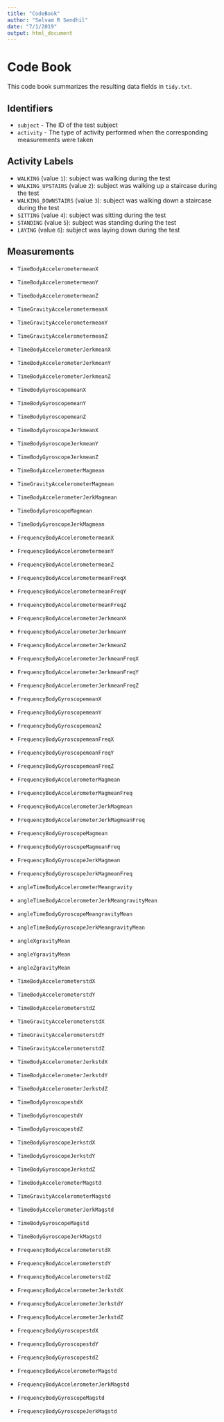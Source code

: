 ```yaml
---
title: "CodeBook"
author: "Selvam R Sendhil"
date: "7/1/2019"
output: html_document
---
```


# Code Book

This code book summarizes the resulting data fields in `tidy.txt`.

## Identifiers

* `subject` - The ID of the test subject
* `activity` - The type of activity performed when the corresponding measurements were taken

## Activity Labels

* `WALKING` (value `1`): subject was walking during the test
* `WALKING_UPSTAIRS` (value `2`): subject was walking up a staircase during the test
* `WALKING_DOWNSTAIRS` (value `3`): subject was walking down a staircase during the test
* `SITTING` (value `4`): subject was sitting during the test
* `STANDING` (value `5`): subject was standing during the test
* `LAYING` (value `6`): subject was laying down during the test

## Measurements

* `TimeBodyAccelerometermeanX`                  
* `TimeBodyAccelerometermeanY`                   
* `TimeBodyAccelerometermeanZ`

* `TimeGravityAccelerometermeanX`               
* `TimeGravityAccelerometermeanY`                
* `TimeGravityAccelerometermeanZ`  

* `TimeBodyAccelerometerJerkmeanX`                
* `TimeBodyAccelerometerJerkmeanY`               
* `TimeBodyAccelerometerJerkmeanZ`

* `TimeBodyGyroscopemeanX`                       
* `TimeBodyGyroscopemeanY`                        
* `TimeBodyGyroscopemeanZ`    
                   
* `TimeBodyGyroscopeJerkmeanX`                    
* `TimeBodyGyroscopeJerkmeanY`                  
* `TimeBodyGyroscopeJerkmeanZ`    

* `TimeBodyAccelerometerMagmean`                 
* `TimeGravityAccelerometerMagmean`              
* `TimeBodyAccelerometerJerkMagmean` 
            
* `TimeBodyGyroscopeMagmean`                    
* `TimeBodyGyroscopeJerkMagmean`
                
* `FrequencyBodyAccelerometermeanX`               
* `FrequencyBodyAccelerometermeanY`              
* `FrequencyBodyAccelerometermeanZ`   

* `FrequencyBodyAccelerometermeanFreqX`          
* `FrequencyBodyAccelerometermeanFreqY`           
* `FrequencyBodyAccelerometermeanFreqZ`   
       
* `FrequencyBodyAccelerometerJerkmeanX`          
* `FrequencyBodyAccelerometerJerkmeanY`          
* `FrequencyBodyAccelerometerJerkmeanZ`  

* `FrequencyBodyAccelerometerJerkmeanFreqX`      
* `FrequencyBodyAccelerometerJerkmeanFreqY`       
* `FrequencyBodyAccelerometerJerkmeanFreqZ`
      
* `FrequencyBodyGyroscopemeanX`                   
* `FrequencyBodyGyroscopemeanY`                  
* `FrequencyBodyGyroscopemeanZ` 

* `FrequencyBodyGyroscopemeanFreqX`             
* `FrequencyBodyGyroscopemeanFreqY`               
* `FrequencyBodyGyroscopemeanFreqZ`   
           
* `FrequencyBodyAccelerometerMagmean`             
* `FrequencyBodyAccelerometerMagmeanFreq`      

* `FrequencyBodyAccelerometerJerkMagmean`        
* `FrequencyBodyAccelerometerJerkMagmeanFreq`    

* `FrequencyBodyGyroscopeMagmean`                 
* `FrequencyBodyGyroscopeMagmeanFreq` 

* `FrequencyBodyGyroscopeJerkMagmean`            
* `FrequencyBodyGyroscopeJerkMagmeanFreq`        

* `angleTimeBodyAccelerometerMeangravity`         
* `angleTimeBodyAccelerometerJerkMeangravityMean`

* `angleTimeBodyGyroscopeMeangravityMean`        
* `angleTimeBodyGyroscopeJerkMeangravityMean`   

* `angleXgravityMean`                             
* `angleYgravityMean`                            
* `angleZgravityMean`  

* `TimeBodyAccelerometerstdX`                    
* `TimeBodyAccelerometerstdY`                    
* `TimeBodyAccelerometerstdZ`                    

* `TimeGravityAccelerometerstdX`                  
* `TimeGravityAccelerometerstdY`                 
* `TimeGravityAccelerometerstdZ`                  

* `TimeBodyAccelerometerJerkstdX`                
* `TimeBodyAccelerometerJerkstdY`                 
* `TimeBodyAccelerometerJerkstdZ`                

* `TimeBodyGyroscopestdX`                         
* `TimeBodyGyroscopestdY`                        
* `TimeBodyGyroscopestdZ`                         

* `TimeBodyGyroscopeJerkstdX`                    
* `TimeBodyGyroscopeJerkstdY`                     
* `TimeBodyGyroscopeJerkstdZ`                    

* `TimeBodyAccelerometerMagstd`                   
* `TimeGravityAccelerometerMagstd`               
* `TimeBodyAccelerometerJerkMagstd`               

* `TimeBodyGyroscopeMagstd`                      
* `TimeBodyGyroscopeJerkMagstd`                   

* `FrequencyBodyAccelerometerstdX`               
* `FrequencyBodyAccelerometerstdY`                
* `FrequencyBodyAccelerometerstdZ`               

* `FrequencyBodyAccelerometerJerkstdX`            
* `FrequencyBodyAccelerometerJerkstdY`           
* `FrequencyBodyAccelerometerJerkstdZ`            

* `FrequencyBodyGyroscopestdX`                  
* `FrequencyBodyGyroscopestdY`                    
* `FrequencyBodyGyroscopestdZ`                   

* `FrequencyBodyAccelerometerMagstd`              
* `FrequencyBodyAccelerometerJerkMagstd`        

* `FrequencyBodyGyroscopeMagstd`                
* `FrequencyBodyGyroscopeJerkMagstd`            
